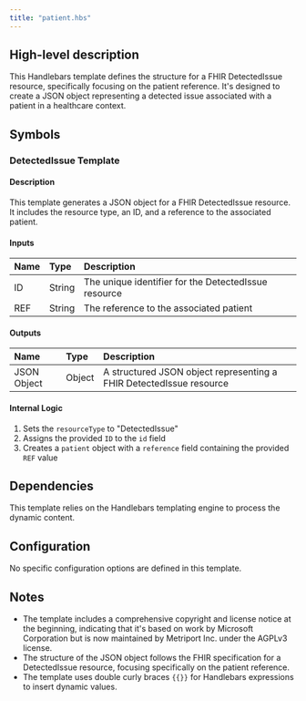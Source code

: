 ```yaml
---
title: "patient.hbs"
---
```


## High-level description
This Handlebars template defines the structure for a FHIR DetectedIssue resource, specifically focusing on the patient reference. It's designed to create a JSON object representing a detected issue associated with a patient in a healthcare context.

## Symbols

### DetectedIssue Template
#### Description
This template generates a JSON object for a FHIR DetectedIssue resource. It includes the resource type, an ID, and a reference to the associated patient.

#### Inputs
| Name | Type | Description |
|:-----|:-----|:------------|
| ID | String | The unique identifier for the DetectedIssue resource |
| REF | String | The reference to the associated patient |

#### Outputs
| Name | Type | Description |
|:-----|:-----|:------------|
| JSON Object | Object | A structured JSON object representing a FHIR DetectedIssue resource |

#### Internal Logic
1. Sets the `resourceType` to "DetectedIssue"
2. Assigns the provided `ID` to the `id` field
3. Creates a `patient` object with a `reference` field containing the provided `REF` value

## Dependencies
This template relies on the Handlebars templating engine to process the dynamic content.

## Configuration
No specific configuration options are defined in this template.

## Notes
- The template includes a comprehensive copyright and license notice at the beginning, indicating that it's based on work by Microsoft Corporation but is now maintained by Metriport Inc. under the AGPLv3 license.
- The structure of the JSON object follows the FHIR specification for a DetectedIssue resource, focusing specifically on the patient reference.
- The template uses double curly braces `{{}}` for Handlebars expressions to insert dynamic values.